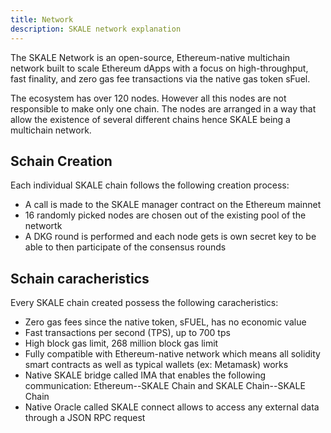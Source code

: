 ```yaml
---
title: Network
description: SKALE network explanation
---
```


The SKALE Network is an open-source, Ethereum-native multichain network built to scale Ethereum dApps with a focus on high-throughput, fast finality, and zero gas fee transactions via the native gas token sFuel.

The ecosystem has over 120 nodes. However all this nodes are not responsible to make only one chain. The nodes are arranged in a way that allow the existence of several different chains hence SKALE being a multichain network.

## Schain Creation

Each individual SKALE chain follows the following creation process:
- A call is made to the SKALE manager contract on the Ethereum mainnet
- 16 randomly picked nodes are chosen out of the existing pool of the networtk
- A DKG round is performed and each node gets is own secret key to be able to then participate of the consensus rounds

## Schain caracheristics

Every SKALE chain created possess the following caracheristics:
- Zero gas fees since the native token, sFUEL, has no economic value
- Fast transactions per second (TPS), up to 700 tps
- High block gas limit, 268 million block gas limit
- Fully compatible with Ethereum-native network which means all solidity smart contracts as well as typical wallets (ex: Metamask) works
- Native SKALE bridge called IMA that enables the following communication: Ethereum--SKALE Chain and SKALE Chain--SKALE Chain 
- Native Oracle called SKALE connect allows to access any external data through a JSON RPC request

